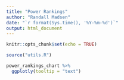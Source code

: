 ---
title: "Power Rankings"
author: "Randall Madsen"
date: "`r format(Sys.time(), '%Y-%m-%d')`"
output: html_document
---

```{r setup, include=FALSE}
knitr::opts_chunk$set(echo = TRUE)
```


```{r message=FALSE, warning=FALSE, include=FALSE, paged.print=FALSE}
source("utils.R")
```


```{r echo=FALSE, message=FALSE, warning=FALSE, paged.print=FALSE}
power_rankings_chart %>% 
  ggplotly(tooltip = "text")
```

